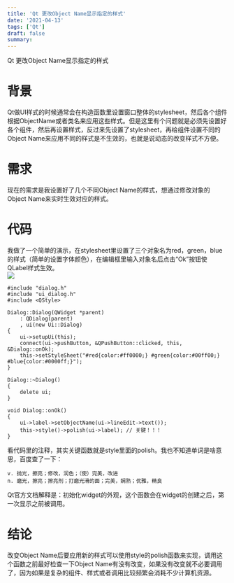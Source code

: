 ```yaml
---
title: 'Qt 更改Object Name显示指定的样式'
date: '2021-04-13'
tags: ['Qt']
draft: false
summary: 
---
```


Qt 更改Object Name显示指定的样式

# 背景
Qt做UI样式的时候通常会在构造函数里设置窗口整体的stylesheet，然后各个组件根据ObjectName或者类名来应用这些样式。但是这里有个问题就是必须先设置好各个组件，然后再设置样式，反过来先设置了stylesheet，再给组件设置不同的Object Name来应用不同的样式是不生效的，也就是说动态的改变样式不方便。

# 需求
现在的需求是我设置好了几个不同Object Name的样式，想通过修改对象的Object Name来实时生效对应的样式。

# 代码
我做了一个简单的演示，在stylesheet里设置了三个对象名为red，green，blue的样式（简单的设置字体颜色），在编辑框里输入对象名后点击“Ok”按钮使QLabel样式生效。  
![](https://ningto.com/upload/20210413-ntscreenshot-135706.png)
```
#include "dialog.h"
#include "ui_dialog.h"
#include <QStyle>

Dialog::Dialog(QWidget *parent)
    : QDialog(parent)
    , ui(new Ui::Dialog)
{
    ui->setupUi(this);
    connect(ui->pushButton, &QPushButton::clicked, this, &Dialog::onOk);
    this->setStyleSheet("#red{color:#ff0000;} #green{color:#00ff00;} #blue{color:#0000ff;}");
}

Dialog::~Dialog()
{
    delete ui;
}

void Dialog::onOk()
{
    ui->label->setObjectName(ui->lineEdit->text());
    this->style()->polish(ui->label); // 关键！！！
}
```
看代码里的注释，其实关键函数就是style里面的polish。我也不知道单词是啥意思，百度查了一下：
```
v. 抛光，擦亮；修改，润色；（使）完美，改进
n. 磨光，擦亮；擦亮剂；打磨光滑的面；完美，娴熟；优雅，精良
```
Qt官方文档解释是：初始化widget的外观，这个函数会在widget的创建之后，第一次显示之前被调用。

# 结论
改变Object Name后要应用新的样式可以使用style的polish函数来实现，调用这个函数之前最好检查一下Object Name有没有改变，如果没有改变就不必要调用了，因为如果是复杂的组件、样式或者调用比较频繁会消耗不少计算机资源。